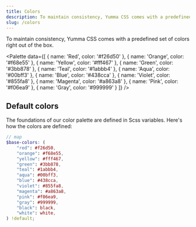 ```yaml
---
title: Colors
description: To maintain consistency, Yumma CSS comes with a predefined set of colors right out of the box.
slug: /colors
---
```



To maintain consistency, Yumma CSS comes with a predefined set of colors right out of the box.

<Palette
  data={[
    {
      name: 'Red',
      color: '#f26d50'
    },
    {
      name: 'Orange',
      color: '#f68e55'
    },
    {
      name: 'Yellow',
      color: '#fff467'
    },
    {
      name: 'Green',
      color: '#3bb878'
    },
    {
      name: 'Teal',
      color: '#1abbb4'
    },
    {
      name: 'Aqua',
      color: '#00bff3'
    },
    {
      name: 'Blue',
      color: '#438cca'
    },
    {
      name: 'Violet',
      color: '#855fa8'
    },
    {
      name: 'Magenta',
      color: '#a863a8'
    },
    {
      name: 'Pink',
      color: '#f06ea9'
    },
    {
      name: 'Gray',
      color: '#999999'
    }
  ]}
/>

## Default colors

The foundations of our color palette are defined in Scss variables. Here's how the colors are defined:

```scss
// map
$base-colors: (
    "red": #f26d50,
    "orange": #f68e55,
    "yellow": #fff467,
    "green": #3bb878,
    "teal": #1abbb4,
    "aqua": #00bff3,
    "blue": #438cca,
    "violet": #855fa8,
    "magenta": #a863a8,
    "pink": #f06ea9,
    "gray": #999999,
    "black": black,
    "white": white,
) !default;
```